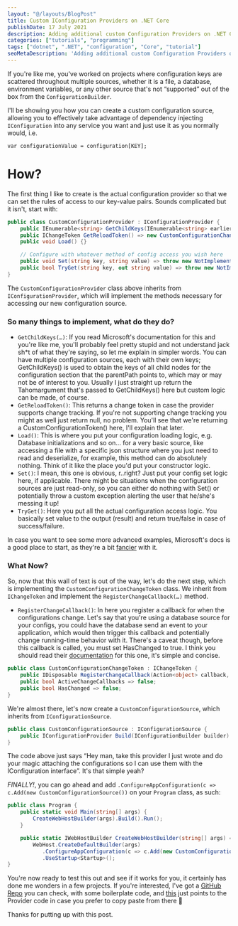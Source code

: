 ```yaml
---
layout: "@/layouts/BlogPost"
title: Custom IConfiguration Providers on .NET Core
publishDate: 17 July 2021
description: Adding additional custom Configuration Providers on .NET Core.
categories: ["tutorials", "programming"]
tags: ["dotnet", ".NET", "configuration", "Core", "tutorial"]
seoMetaDescription: 'Adding additional custom Configuration Providers on .NET Core, on IConfiguration'
---
```


If you're like me, you've worked on projects where configuration keys are scattered throughout multiple sources, 
whether it is a file, a database, environment variables, or any other source that's not “supported” out of the box from the `ConfigurationBuilder`.

I'll be showing you how you can create a custom configuration source, allowing you to effectively take advantage of dependency injecting `IConfiguration` 
into any service you want and just use it as you normally would, i.e.

`var configurationValue = configuration[KEY];`

# How?

The first thing I like to create is the actual configuration provider so that we can set the rules of access to our key-value pairs. 
Sounds complicated but it isn't, start with:

```csharp
public class CustomConfigurationProvider : IConfigurationProvider {
	public IEnumerable<string> GetChildKeys(IEnumerable<string> earlierKeys, string parentPath) => earlierKeys;
	public IChangeToken GetReloadToken() => new CustomConfigurationChangeToken();
	public void Load() {}

	// Configure with whatever method of config access you wish here
	public void Set(string key, string value) => throw new NotImplementedException();
	public bool TryGet(string key, out string value) => throw new NotImplementedException();
}
```

The `CustomConfigurationProvider` class above inherits from `IConfigurationProvider`, which will implement the methods necessary for accessing our new configuration source.

### So many things to implement, what do they do?

- `GetChildKeys(…)`: If you read Microsoft's documentation for this and you're like me, you'll probably feel pretty stupid and not understand jack sh*t of what they're saying, 
so let me explain in simpler words. You can have multiple configuration sources, each with their own keys; GetChildKeys() is used to obtain the keys of all child nodes for the 
configuration section that the parentPath points to, which may or may not be of interest to you. Usually I just straight up return the Tahomargument that's passed to GetChildKeys() 
here but custom logic can be made, of course.
- `GetReloadToken()`: This returns a change token in case the provider supports change tracking. If you're not supporting change tracking you might as well just return null, no problem. 
You'll see that we're returning a CustomConfigurationToken() here, I'll explain that later.
- `Load()`: This is where you put your configuration loading logic, e.g. Database initializations and so on… for a very basic source, like accessing a file with a 
specific json structure where you just need to read and deserialize, for example, this method can do absolutely nothing. Think of it like the place you'd put your constructor logic.
- `Set()`: I mean, this one is obvious, r..right? Just put your config set logic here, if applicable. There might be situations when the configuration sources are just read-only, 
so you can either do nothing with Set() or potentially throw a custom exception alerting the user that he/she's messing it up!
- `TryGet()`: Here you put all the actual configuration access logic. You basically set value to the output (result) and return true/false in case of success/failure.

In case you want to see some more advanced examples, Microsoft's docs is a good place to start, as they're a bit [fancier](https://learn.microsoft.com/en-us/aspnet/core/fundamentals/configuration/?view=aspnetcore-5.0#environment-variables) with it.

### What Now?

So, now that this wall of text is out of the way, let's do the next step, which is implementing the `CustomConfigurationChangeToken` class. We inherit from `IChangeToken` and implement the `RegisterChangeCallback(…)` method.

- `RegisterChangeCallback()`: In here you register a callback for when the configurations change. Let's say that you're using a database source for your configs, 
you could have the database send an event to your application, which would then trigger this callback and potentially change running-time behavior with it. 
There's a caveat though, before this callback is called, you must set HasChanged to true. I think you should read their [documentation](https://learn.microsoft.com/en-us/dotnet/api/microsoft.extensions.primitives.ichangetoken?view=dotnet-plat-ext-5.0)
for this one, it's simple and concise.

```csharp
public class CustomConfigurationChangeToken : IChangeToken {
	public IDisposable RegisterChangeCallback(Action<object> callback, object state) => new object() as IDisposable;
	public bool ActiveChangeCallbacks => false;
	public bool HasChanged => false;
}
```

We're almost there, let's now create a `CustomConfigurationSource`, which inherits from `IConfigurationSource`.

```csharp
public class CustomConfigurationSource : IConfigurationSource {
	public IConfigurationProvider Build(IConfigurationBuilder builder) => new CustomConfigurationProvider();
}
```

The code above just says “Hey man, take this provider I just wrote and do your magic attaching the configurations so I can use them with the IConfiguration interface”. 
It's that simple yeah?

*FINALLY!*, you can go ahead and add `.ConfigureAppConfiguration(c => c.Add(new CustomConfigurationSource())` on your `Program` class, as such:
```csharp
public class Program {
    public static void Main(string[] args) {
        CreateWebHostBuilder(args).Build().Run();
    }

    public static IWebHostBuilder CreateWebHostBuilder(string[] args) =>
        WebHost.CreateDefaultBuilder(args)
           .ConfigureAppConfiguration(c => c.Add(new CustomConfigurationSource()) // This is what you add
           .UseStartup<Startup>();
}
```

You're now ready to test this out and see if it works for you, it certainly has done me wonders in a few projects. If you're interested, 
I've got a [GitHub Repo](https://github.com/rezzmk/asp-core-webapi-boilerplate) you can check, with some boilerplate code, and [this](https://github.com/rezzmk/asp-core-webapi-boilerplate/blob/main/src/WebApi.Common/WebApi.Common.Core/Configuration/CustomConfigurationSource.cs) just points to the Provider code in case you prefer to copy paste from there 🙂

Thanks for putting up with this post.